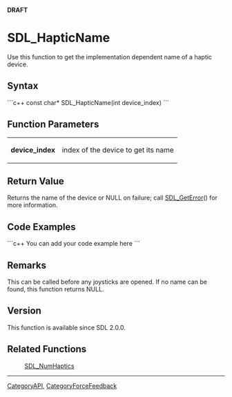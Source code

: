 <span color="red">'''DRAFT'''</span>

= SDL_HapticName =
Use this function to get the implementation dependent name of a haptic device.


== Syntax ==
```c++
const char* SDL_HapticName(int device_index)
```

== Function Parameters ==
{|
|'''device_index'''
|index of the device to get its name <!-- the name of / to query --> 
|}

== Return Value ==
Returns the name of the device or NULL on failure; call [[SDL_GetError]]() for more information.

== Code Examples ==
```c++
You can add your code example here
```

== Remarks ==
This can be called before any joysticks are opened.  If no name can be found, this function returns NULL.

== Version ==
This function is available since SDL 2.0.0.

== Related Functions ==
:[[SDL_NumHaptics]]

----
[[CategoryAPI]], [[CategoryForceFeedback]]
